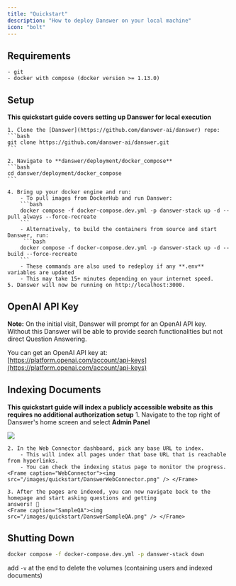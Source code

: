 ```yaml
---
title: "Quickstart"
description: "How to deploy Danswer on your local machine"
icon: "bolt"
---
```


## Requirements
    - git
    - docker with compose (docker version >= 1.13.0)


## Setup
**This quickstart guide covers setting up Danswer for local execution**

    1. Clone the [Danswer](https://github.com/danswer-ai/danswer) repo:
    ```bash
    git clone https://github.com/danswer-ai/danswer.git
    ```

    2. Navigate to **danswer/deployment/docker_compose**
    ```bash
    cd danswer/deployment/docker_compose
    ```

    4. Bring up your docker engine and run:
        - To pull images from DockerHub and run Danswer:
        ```bash
        docker compose -f docker-compose.dev.yml -p danswer-stack up -d --pull always --force-recreate
        ```
        - Alternatively, to build the containers from source and start Danswer, run:
         ```bash
        docker compose -f docker-compose.dev.yml -p danswer-stack up -d --build --force-recreate
        ```
        - These commands are also used to redeploy if any **.env** variables are updated
        - This may take 15+ minutes depending on your internet speed.
    5. Danswer will now be running on http://localhost:3000.


## OpenAI API Key
**Note:** On the initial visit, Danswer will prompt for an OpenAI API key.
Without this Danswer will be able to provide search functionalities but not direct Question Answering.

You can get an OpenAI API key at:
[https://platform.openai.com/account/api-keys](https://platform.openai.com/account/api-keys)


## Indexing Documents
**This quickstart guide will index a publicly accessible website as this requires no additional authorization setup**
    1. Navigate to the top right of Danswer's home screen and select **Admin Panel**
   <Frame caption="Connectors"><img src="/images/quickstart/DanswerConnectors.png" /> </Frame>

    2. In the Web Connector dashboard, pick any base URL to index.
        - This will index all pages under that base URL that is reachable from hyperlinks.
        - You can check the indexing status page to monitor the progress.
    <Frame caption="WebConnector"><img src="/images/quickstart/DanswerWebConnector.png" /> </Frame>

    3. After the pages are indexed, you can now navigate back to the homepage and start asking questions and getting
    answers! 🥳
    <Frame caption="SampleQA"><img src="/images/quickstart/DanswerSampleQA.png" /> </Frame>


## Shutting Down
```bash
docker compose -f docker-compose.dev.yml -p danswer-stack down
```
<Info>add `-v` at the end to delete the volumes (containing users and indexed documents) </Info>